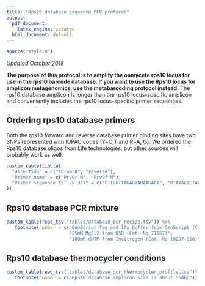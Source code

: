 ```yaml
---
title: "Rps10 database sequence PCR protocol"
output:
  pdf_document:
    latex_engine: xelatex
  html_document: default
---
```


```r
source("style.R")
```

*Updated October 2018*


**The purpose of this protocol is to amplify the oomycete rps10 locus for use in the rps10 barcode database. If you want to use the Rps10 locus for amplicon metagenomics, use the metabarcoding protocol instead.**
The rps10 database amplicon is longer than the rps10 locus-specific amplicon and conveniently includes the rps10 locus-specific primer sequences.


## Ordering rps10 database primers

Both the rps10 forward and reverse database primer binding sites have two SNPs represented with IUPAC codes (Y=C,T and R=A, G). 
We ordered the Rps10 database oligos from Life technologies, but other sources will probably work as well. 

```r
custom_kable(tibble(
  "Direction" = c("forward", "reverse"),
  "Primer name" = c("Prv9r-M", "Prv9f-M"),
  "Primer sequence (5' -> 3')" = c("GTTGGTTAGAGYARAAGACT", "RTAYACTCTAACCAACTGAGT")
))
```


## Rps10 database PCR mixture

```r
custom_kable(read_tsv("tables/database_pcr_recipe.tsv")) %>%
   footnote(number = c("GenScript Taq and 10x buffer from GenScript (Cat. No. Cat. No. E00007)",
                       "25mM MgCl2 from USB (Cat. No 71167)",
                       "100mM dNTP from Invitrogen (Cat. No 10297-018)"))
```


## Rps10 database thermocycler conditions

```r
custom_kable(read_tsv("tables/database_pcr_thermocycler_profile.tsv")) %>%
   footnote(number = c("Rps10 database amplicon size is about 554bp"))
```
